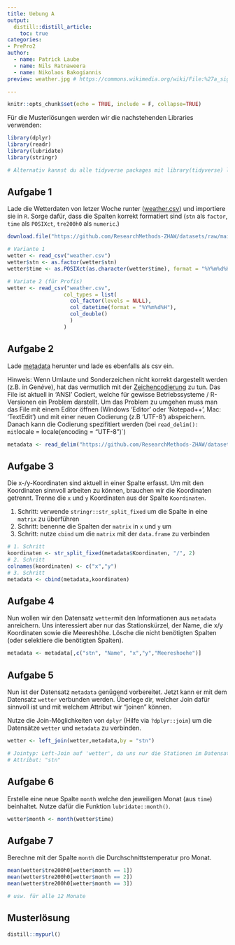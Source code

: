 ```yaml
---
title: Uebung A
output: 
  distill::distill_article:
    toc: true
categories:
- PrePro2
author:
  - name: Patrick Laube
  - name: Nils Ratnaweera
  - name: Nikolaos Bakogiannis
preview: weather.jpg # https://commons.wikimedia.org/wiki/File:%27a_sign_of_good_weather_to_come%27%3F_(10955230055).jpg

---
```


```r
knitr::opts_chunk$set(echo = TRUE, include = F, collapse=TRUE)
```

Für die Musterlösungen werden wir die nachstehenden Libraries verwenden:


```r
library(dplyr)
library(readr)
library(lubridate)
library(stringr)

# Alternativ kannst du alle tidyverse packages mit library(tidyverse) laden
```


## Aufgabe 1

Lade die Wetterdaten von letzer Woche runter ([weather.csv](https://github.com/ResearchMethods-ZHAW/datasets/raw/main/prepro/weather.csv)) und importiere sie in `R`. Sorge dafür, dass die Spalten korrekt formatiert sind (`stn` als `factor`, `time` als `POSIXct`, `tre200h0` als `numeric`.)

```r
download.file("https://github.com/ResearchMethods-ZHAW/datasets/raw/main/prepro/weather.csv", "weather.csv")

```


```r
# Variante 1
wetter <- read_csv("weather.csv")
wetter$stn <- as.factor(wetter$stn)
wetter$time <- as.POSIXct(as.character(wetter$time), format = "%Y%m%d%H", tz = "UTC")
```


```r
# Variate 2 (für Profis)
wetter <- read_csv("weather.csv",
                  col_types = list(
                    col_factor(levels = NULL),    
                    col_datetime(format = "%Y%m%d%H"),
                    col_double()
                    )
                  )
```




## Aufgabe 2


Lade [metadata](https://github.com/ResearchMethods-ZHAW/datasets/raw/main/prepro/metadata.csv) herunter und lade es ebenfalls als csv ein.

Hinweis: Wenn Umlaute und Sonderzeichen nicht korrekt dargestellt werden (z.B. in Gen*è*ve), hat das vermutlich mit der [Zeichencodierung](https://de.wikipedia.org/wiki/Zeichenkodierung) zu tun. Das File ist aktuell in 'ANSI' Codiert, welche für gewisse Betriebssysteme / R-Versionen ein Problem darstellt. Um das Problem zu umgehen muss man das File mit einem Editor öffnen (Windows 'Editor' oder 'Notepad++', Mac: 'TextEdit') und mit einer neuen Codierung (z.B 'UTF-8') abspeichern. Danach kann die Codierung spezifitiert werden (bei `read_delim(): mit `locale = locale(encoding = "UTF-8")`)

```r
metadata <- read_delim("https://github.com/ResearchMethods-ZHAW/datasets/raw/main/prepro/metadata.csv", delim = ";", locale = locale(encoding = "UTF-8"))

```


## Aufgabe 3

Die x-/y-Koordinaten sind aktuell in einer Spalte erfasst. Um mit den Koordinaten sinnvoll arbeiten zu können, brauchen wir die Koordinaten getrennt. Trenne die `x` und `y` Koordinaten aus der Spalte `Koordinaten`.

1. Schritt: verwende `stringr::str_split_fixed` um die Spalte in eine `matrix` zu überführen
2. Schritt: benenne die Spalten der `matrix` in `x` und `y` um
3. Schritt: nutze `cbind` um die `matrix` mit der `data.frame` zu verbinden

```r


# 1. Schritt
koordinaten <- str_split_fixed(metadata$Koordinaten, "/", 2)
# 2. Schritt
colnames(koordinaten) <- c("x","y")
# 3. Schritt
metadata <- cbind(metadata,koordinaten)
```


## Aufgabe 4

Nun wollen wir den Datensatz `wetter`mit den Informationen aus `metadata` anreichern. Uns interessiert aber nur das Stationskürzel, der Name, die x/y Koordinaten sowie die Meereshöhe. Lösche die nicht benötigten Spalten (oder selektiere die benötigten Spalten).

```r

metadata <- metadata[,c("stn", "Name", "x","y","Meereshoehe")]
```


## Aufgabe 5

Nun ist der Datensatz `metadata` genügend vorbereitet. Jetzt kann er mit dem Datensatz `wetter` verbunden werden. Überlege dir, welcher Join dafür sinnvoll ist und mit welchem Attribut wir "joinen" können.

Nutze die Join-Möglichkeiten von `dplyr` (Hilfe via `?dplyr::join`)  um die Datensätze `wetter` und `metadata` zu verbinden.

```r
wetter <- left_join(wetter,metadata,by = "stn")

# Jointyp: Left-Join auf 'wetter', da uns nur die Stationen im Datensatz 'wetter' interessieren.
# Attribut: "stn"
```

## Aufgabe 6

Erstelle eine neue Spalte `month` welche den jeweiligen Monat (aus `time`) beinhaltet. Nutze dafür die Funktion `lubridate::month()`.

```r
wetter$month <- month(wetter$time)
```

## Aufgabe 7

Berechne mit der Spalte `month` die Durchschnittstemperatur pro Monat.


```r

mean(wetter$tre200h0[wetter$month == 1])
mean(wetter$tre200h0[wetter$month == 2])
mean(wetter$tre200h0[wetter$month == 3])

# usw. für alle 12 Monate
```

## Musterlösung

```r
distill::mypurl()
```


